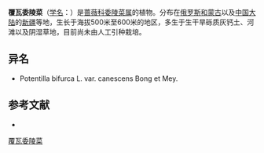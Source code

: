 {{Speciesbox
| name = 覆瓦委陵菜
| status = 
| status_system = 
| image =
| genus = Potentilla
| species = imbricata
| authority = Kar. et Kir.
}}

'''覆瓦委陵菜'''（[[学名|学名]]：{{lang|la|''Potentilla imbricata''}}）是[[蔷薇科|蔷薇科]][[委陵菜属|委陵菜属]]的植物。分布在[[俄罗斯和蒙古|俄罗斯和蒙古]]以及[[中国大陆|中国大陆]]的[[新疆|新疆]]等地，生长于海拔500米至600米的地区，多生于生干旱砾质灰钙土、河滩以及阴湿草地，目前尚未由人工引种栽培。

== 异名 ==
* Potentilla bifurca L. var. canescens Bong et Mey.

== 参考文献 ==
<div class="references-small">
* {{cite web| url =http://www.bioinfo.cn/db05/KmzwSpecies.php?action=view&id=19175| title =覆瓦委陵菜| work =《中国高等植物数据库全库》| publisher =中国科学院微生物研究所| author =昆明植物研究所| accessdate =2009-02-25| deadurl =yes| archiveurl =https://web.archive.org/web/20160305070539/http://www.bioinfo.cn/db05/KmzwSpecies.php?action=view&id=19175| archivedate =2016-03-05}}
</div>
{{Taxonbar|from=Q15228575}}

[[Category:委陵菜属|覆瓦委陵菜]]


{{植物小作品}}